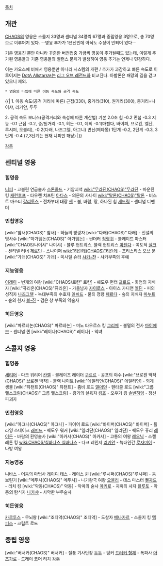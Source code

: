 [[목차]]
== 개관 ==
[[CHAOS]]의 영웅은 스콜지 33명과 센티널 34명씩 67명과 중립영웅 3명으로, 총 70명으로 이루어져 있다. --영웅 추가가 1년전인데 아직도 수정이 안되어 있다--

기존 영웅진 뿐만 아니라 꾸준한 버전업중 가끔씩 영웅이 추가될때도 있는데, 이렇게 추가된 영웅들과 기존 영웅들의 밸런스 문제가 발생하여 영웅 추가는 언제나 민감하다. 

이는 카오스에 비해서 영웅뿐만 아니라 시스템의 개편 / 추가가 과감하고 빠른 속도로 이루어지는 [[DotA Allstars]]또는 [[리그 오브 레전드]]와 비교된다.
아발론은 패망의 길을 걷고 있으니 제외.

 * 영웅의 타입에 따른 이동 속도와 공격 속도
{{|
1. 이동 속도(공격 거리에 따른)
근접(330), 중거리(310), 원거리(300), 중거리=나이샤, 리키안, 두두

2. 공격 속도 보너스(공격거리와 속성에 따른 계산법)
기본 2.0초
힘 -0.2 민첩 -0.3 지능 -0.1
근접 -0.2, 중/원거리 -0.1, 히든 -0.1, 예외 -0.1(마젠다, 바이퍼, 브로켄, 엘딘, 루시퍼, 오블리), -0.2(다래, 나즈그렐, 아그니)
변신(메타몽) 1단계 -0.2, 2단계 -0.3, 3단계 -0.4 (2,3단계는 현재 니피만 해당)
|}}

[[각주]]
== 센티널 영웅 ==
=== 힘영웅 ===
[[니피]] - 고블린 연금술사
[[스톤콜드]] - 기암괴석
[[wiki:"무라딘(CHAOS)"무라딘]] - 마운틴 킹
[[캐런후프]] - 타우렌 치프틴
[[아다스]] - 의문의 사나이
[[wiki:"탈론(CHAOS)"탈론]] - 비스트 마스터
[[갈리토스]] - 전차부대 대장
[[챈]] - 불, 바람, 땅, 하나된 힘
[[세드릭]] - 센티널 디펜더
=== 민첩영웅 === 
[wiki:"참새(CHAOS)" 참새] - 하늘의 방랑자
[wiki:"다래(CHAOS)" 다래] - 전설의 명사수
[wiki:"아가멤논(CHAOS)" 아가멤논] - 썬더러
[[적혈귀]] - 블레이드 마스터
[wiki:"CHAOS/나이샤" 나이샤] - 블루 헌트리스, 블랙 헌트리스
[[마젠다]] - 여도적
[[실크]] - 센티넬 러너
[[제르딘]] - 스나이퍼
[[wiki:"티란데(CHAOS)"티란데]] - 프리스티스 오브 문
[wiki:"가래(CHAOS)" 가래] - 미사일 슈터
[[샤카-잔]] - 샤카부족의 후예
=== 지능영웅 === 
[[이레아]] - 번개의 여왕
[wiki:"CHAOS/로칸" 로칸] - 쉐도우 헌터
[[프로드]] - 화염의 지배자
[wiki:"퓨리온(CHAOS)"퓨리온] - 가을남자
[[자이로스]] - 아이스 가디언
[[엘딘]] - 피의 성직자
[[나즈그렐]] - 늑대부족의 수호자
[[멜쉬드]] - 물의 정령
[[페르다]] - 숲의 지배자
[[마누트]] - 숲의 현자
[[볼-진]] - 검은 창 부족의 약술사
=== 히든영웅 === 
[wiki:"파르테논(CHAOS)" 파르테논] - 미노 타우르스 킹
[[그리메]] - 불멸의 전사
[[마이에브]] - 센티널 퀸
[wiki:"레이나(CHAOS)" 레이나] - 악녀
== 스콜지 영웅 == 
=== 힘영웅 === 
[[세티어]] - 다크 워리어
[[칸젤]] - 블레이즈 레이더
[[구르르]] - 공포의 야수
[wiki:"브로켄 백작(CHAOS)" 브로켄 백작] - 블랙 나이트
[wiki:"에일리언(CHAOS)" 에일리언] - 외계 생물
[wiki:"뮤턴트(CHAOS)" 뮤턴트] - 좀비 로드
[[멀머던]] - 텐타클 로드
[wiki:"그롬 헬스크림(CHAOS)" 그롬 헬스크림] - 광기의 살육자
[[킹죠]] - 오우거 킹
[[솔벤하임]] - 정신 파괴자
=== 민첩영웅 === 
[wiki:"아그니(CHAOS)" 아그니] - 파이어 로드
[wiki:"바이퍼(CHAOS)" 바이퍼] - 플라잉 스네이크
[[래퍼드]] - 쉐도우 워커
[wiki:"일리단(CHAOS)" 일리단] - 쉐도우 퓨리
[[레이든]] - 바람의 환영술사
[wiki:"아카샤(CHAOS)" 아카샤] - 고통의 여왕
[[레오닉]] - 스켈레톤 킹
[[wiki:CHAOS/실바나스 실바나스]] - 다크 레인저
[[리키안]] - 늑대인간
[[로자미어]] - 나방 여왕
=== 지능영웅 === 
[[니바스]] - 어둠의 마법사
[[레이디 데스]] - 레이스 퀸
[wiki:"루시퍼(CHAOS)"루시퍼] - 둠 브린거
[wiki:"메두사(CHAOS)" 메두사] - 나가왕국 여왕
[[오블리]] - 데스 마스터
[[켈자드]] - 리치 킹
[wiki:"악동(CHAOS)" 악동] - 악마의 술사
[[아키로]] - 지옥의 사자
[[플루토]] - 악몽의 탐식자
[[나카챠]] - 사악한 부두술사
=== 히든영웅 === 
[[카르투스]] - 무뇌왕
[wiki:"조디악(CHAOS)" 조디악] - 도살자
[[베나자르]] - 스콜지 킹
[[멤피스]] - 크립트 로드
== 중립 영웅 == 
[wiki:"버서커(CHAOS)" 버서커] - 질풍 기사단장
[[두두]] - 팅커
[[드러커 형제]] - 폭파사
[[아즈가로]] - 드레이 코어 리치
[[각주]]
